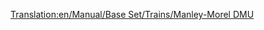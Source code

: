 [[Translation:en/Manual/Base Set/Trains/Manley-Morel DMU]]
{{es/Manual/Base Set/Trains/Trenes|Imagen=
|Nombre=Manley-Morel DMU
|Precio=  € ( £)
|Velocidad= km/h ( mph)
|Peso= t
|Potencia=CV ( kW)
|Coste-anual= € ( £)
|Diseño=
|Duración=
|Capacidad=
|Descripción=
|Vida-real=
}}